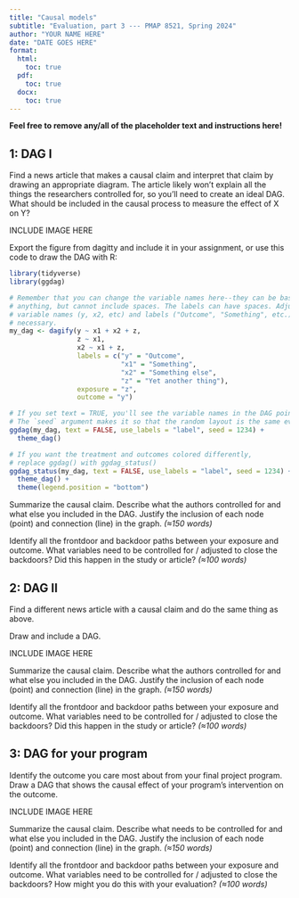 ```yaml
---
title: "Causal models"
subtitle: "Evaluation, part 3 --- PMAP 8521, Spring 2024"
author: "YOUR NAME HERE"
date: "DATE GOES HERE"
format:
  html:
    toc: true
  pdf:
    toc: true
  docx:
    toc: true
---
```


**Feel free to remove any/all of the placeholder text and instructions here!**


## 1: DAG I

Find a news article that makes a causal claim and interpret that claim by drawing an appropriate diagram. The article likely won't explain all the things the researchers controlled for, so you'll need to create an ideal DAG. What should be included in the causal process to measure the effect of X on Y? 

INCLUDE IMAGE HERE

Export the figure from dagitty and include it in your assignment, or use this code to draw the DAG with R:

```r
library(tidyverse)
library(ggdag)
```

```r
# Remember that you can change the variable names here--they can be basically
# anything, but cannot include spaces. The labels can have spaces. Adjust the
# variable names (y, x2, etc) and labels ("Outcome", "Something", etc.) as
# necessary.
my_dag <- dagify(y ~ x1 + x2 + z,
                 z ~ x1, 
                 x2 ~ x1 + z,
                 labels = c("y" = "Outcome",
                            "x1" = "Something",
                            "x2" = "Something else",
                            "z" = "Yet another thing"),
                 exposure = "z",
                 outcome = "y")

# If you set text = TRUE, you'll see the variable names in the DAG points
# The `seed` argument makes it so that the random layout is the same every time
ggdag(my_dag, text = FALSE, use_labels = "label", seed = 1234) + 
  theme_dag()

# If you want the treatment and outcomes colored differently, 
# replace ggdag() with ggdag_status()
ggdag_status(my_dag, text = FALSE, use_labels = "label", seed = 1234) + 
  theme_dag() + 
  theme(legend.position = "bottom")
```

Summarize the causal claim. Describe what the authors controlled for and what else you included in the DAG. Justify the inclusion of each node (point) and connection (line) in the graph. *(≈150 words)*

Identify all the frontdoor and backdoor paths between your exposure and outcome. What variables need to be controlled for / adjusted to close the backdoors? Did this happen in the study or article? *(≈100 words)*


## 2: DAG II

Find a different news article with a causal claim and do the same thing as above. 

Draw and include a DAG.

INCLUDE IMAGE HERE

Summarize the causal claim. Describe what the authors controlled for and what else you included in the DAG. Justify the inclusion of each node (point) and connection (line) in the graph. *(≈150 words)*

Identify all the frontdoor and backdoor paths between your exposure and outcome. What variables need to be controlled for / adjusted to close the backdoors? Did this happen in the study or article? *(≈100 words)*


## 3: DAG for your program

Identify the outcome you care most about from your final project program. Draw a DAG that shows the causal effect of your program's intervention on the outcome.

INCLUDE IMAGE HERE

Summarize the causal claim. Describe what needs to be controlled for and what else you included in the DAG. Justify the inclusion of each node (point) and connection (line) in the graph. *(≈150 words)*

Identify all the frontdoor and backdoor paths between your exposure and outcome. What variables need to be controlled for / adjusted to close the backdoors? How might you do this with your evaluation? *(≈100 words)*
